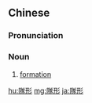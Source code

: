 ==Chinese==
{{zh-forms|s=队形}}

===Pronunciation===
{{zh-pron
|m=duìxíng
|c=deoi6-2 jing4
|cat=n
}}

===Noun===
{{zh-noun}}

# [[formation]] {{gloss|group of people in a particular pattern}}
#: {{zh-x|保持 隊形|to keep rank; to preserve the formation}}

[[hu:隊形]]
[[mg:隊形]]
[[ja:隊形]]